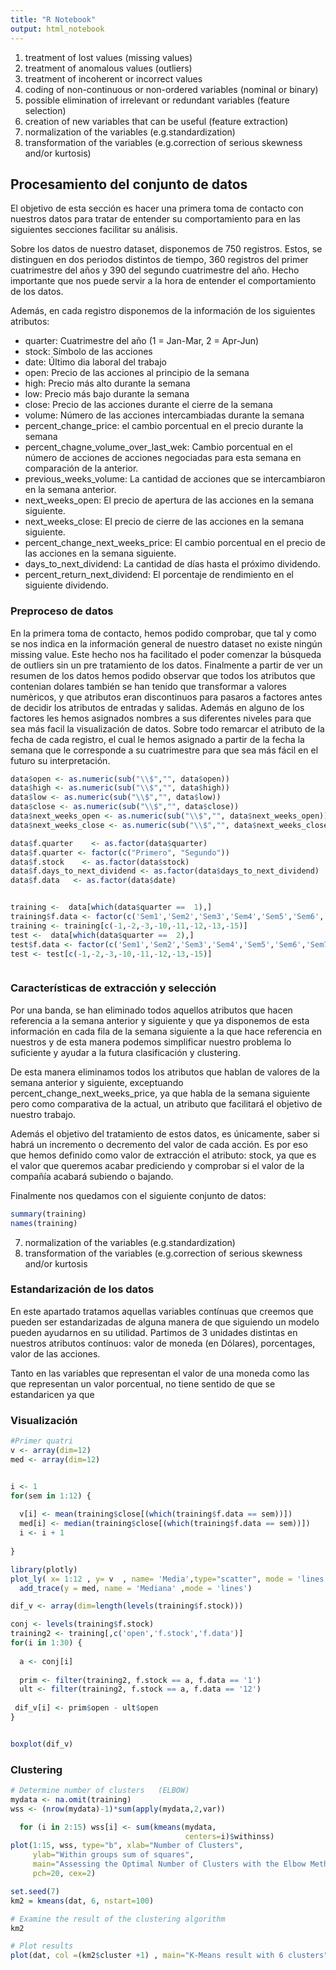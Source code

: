 ```yaml
---
title: "R Notebook"
output: html_notebook
---
```


1. treatment of lost values (missing values)
2. treatment of anomalous values (outliers)
3. treatment of incoherent or incorrect values
4. coding of non-continuous or non-ordered variables (nominal or binary)
5. possible elimination of irrelevant or redundant variables (feature selection)
6. creation of new variables that can be useful (feature extraction)
7. normalization of the variables (e.g.standardization)
8. transformation of the variables (e.g.correction of serious skewness and/or kurtosis)


## Procesamiento del conjunto de datos

El objetivo de esta sección es hacer una primera toma de contacto con nuestros datos para tratar de entender su comportamiento para en las siguientes secciones facilitar su análisis.

Sobre los datos de nuestro dataset, disponemos de 750 registros. Estos, se distinguen en dos periodos distintos de tiempo, 360 registros del primer cuatrimestre del años y 390 del segundo cuatrimestre del año. Hecho importante que nos puede servir a la hora de entender el comportamiento de los datos.

Además, en cada registro disponemos de la información de los siguientes atributos:

- quarter: Cuatrimestre del año (1 = Jan-Mar, 2 = Apr-Jun)
- stock: Símbolo de las acciones
- date: Último dia laboral del trabajo
- open: Precio de las acciones al principio de la semana
- high: Precio más alto durante la semana
- low: Precio más bajo durante la semana
- close: Precio de las acciones durante el cierre de la semana
- volume: Número de las acciones intercambiadas durante la semana
- percent_change_price: el cambio porcentual en el precio durante la semana
- percent_chagne_volume_over_last_wek: Cambio porcentual en el número de acciones de acciones negociadas para esta semana en comparación de la anterior.
- previous_weeks_volume: La cantidad de acciones que se intercambiaron en la semana anterior.
-	next_weeks_open: El precio de apertura de las acciones en la semana siguiente.
- next_weeks_close: El precio de cierre de las acciones en la semana siguiente.
-	percent_change_next_weeks_price: El cambio porcentual en el precio de las acciones en la semana siguiente.
- days_to_next_dividend: La cantidad de días hasta el próximo dividendo.
- percent_return_next_dividend: El porcentaje de rendimiento en el siguiente dividendo.


### Preproceso de datos

En la primera toma de contacto, hemos podido comprobar, que tal y como se nos indica en la información general de nuestro dataset no existe ningún missing value.  Este hecho nos ha facilitado el poder comenzar la búsqueda de outliers sin un pre tratamiento de los datos. Finalmente a partir de ver un resumen de los datos hemos podido observar que todos los atributos que contenian dolares también se han tenido que transformar a valores numèricos, y que atributos eran discontinuos para pasaros a factores antes de decidir los atributos de entradas y salidas. Además en alguno de los factores les hemos asignados nombres a sus diferentes niveles para que sea más facil la visualización de datos. Sobre todo remarcar el atributo de la fecha de cada registro, el cual le hemos asignado a partir de la fecha la semana que le corresponde a su cuatrimestre para que sea más fácil en el futuro su interpretación.

```r
data$open <- as.numeric(sub("\\$","", data$open))
data$high <- as.numeric(sub("\\$","", data$high))
data$low <- as.numeric(sub("\\$","", data$low))
data$close <- as.numeric(sub("\\$","", data$close))
data$next_weeks_open <- as.numeric(sub("\\$","", data$next_weeks_open))
data$next_weeks_close <- as.numeric(sub("\\$","", data$next_weeks_close))

data$f.quarter    <- as.factor(data$quarter)
data$f.quarter <- factor(c("Primero", "Segundo"))
data$f.stock    <- as.factor(data$stock)
data$f.days_to_next_dividend <- as.factor(data$days_to_next_dividend)
data$f.data   <- as.factor(data$date)


training <-  data[which(data$quarter ==  1),] 
training$f.data <- factor(c('Sem1','Sem2','Sem3','Sem4','Sem5','Sem6','Sem7','Sem8','Sem9','Sem10','Sem11','Sem12'))
training <- training[c(-1,-2,-3,-10,-11,-12,-13,-15)]
test <-  data[which(data$quarter ==  2),] 
test$f.data <- factor(c('Sem1','Sem2','Sem3','Sem4','Sem5','Sem6','Sem7','Sem8','Sem9','Sem10','Sem11','Sem12','Sem13'))
test <- test[c(-1,-2,-3,-10,-11,-12,-13,-15)]



```


### Características de extracción y selección

Por una banda, se han eliminado todos aquellos atributos que hacen referencia a la semana anterior y siguiente y que ya disponemos de esta información en cada fila de la semana siguiente a la que hace referencia en nuestros y de esta manera podemos simplificar nuestro problema lo suficiente y ayudar a la futura clasificación y clustering.

De esta manera eliminamos todos los atributos que hablan de valores de la semana anterior y siguiente, exceptuando percent_change_next_weeks_price, ya que habla de la semana siguiente pero como comparativa de la actual, un atributo que facilitará el objetivo de nuestro trabajo.

Además el objetivo del tratamiento de estos datos, es únicamente, saber si habrá un incremento o decremento del valor de cada acción. Es por eso que hemos definido como valor de extracción el atributo: stock, ya que es el valor que queremos acabar prediciendo y comprobar si el valor de la compañía acabará subiendo o bajando.

Finalmente nos quedamos con el siguiente conjunto de datos:

```r
summary(training)
names(training)
```

7. normalization of the variables (e.g.standardization)
8. transformation of the variables (e.g.correction of serious skewness and/or kurtosis

### Estandarización de los datos

En este apartado tratamos aquellas variables contínuas que creemos que pueden ser estandarizadas de alguna manera de que siguiendo un modelo pueden ayudarnos en su utilidad. Partimos de 3 unidades distintas en nuestros atributos contínuos: valor de moneda (en Dólares), porcentages, valor de las acciones.

Tanto en las variables que representan el valor de una moneda como las que representan un valor porcentual, no tiene sentido de que se estandaricen ya que  




### Visualización



```r
#Primer quatri
v <- array(dim=12)
med <- array(dim=12)


i <- 1
for(sem in 1:12) {
  
  v[i] <- mean(training$close[(which(training$f.data == sem))])
  med[i] <- median(training$close[(which(training$f.data == sem))])
  i <- i + 1
  
}

library(plotly)
plot_ly( x= 1:12 , y= v  , name= 'Media',type="scatter", mode = 'lines') %>%
  add_trace(y = med, name = 'Mediana' ,mode = 'lines')

```



```r

dif_v <- array(dim=length(levels(training$f.stock)))

conj <- levels(training$f.stock)
training2 <- training[,c('open','f.stock','f.data')] 
for(i in 1:30) {
  
  a <- conj[i]
  
  prim <- filter(training2, f.stock == a, f.data == '1')
  ult <- filter(training2, f.stock == a, f.data == '12')
  
 dif_v[i] <- prim$open - ult$open
}


boxplot(dif_v)


```




### Clustering


```r
# Determine number of clusters   (ELBOW)
mydata <- na.omit(training)
wss <- (nrow(mydata)-1)*sum(apply(mydata,2,var))

  for (i in 2:15) wss[i] <- sum(kmeans(mydata,
                                       centers=i)$withinss)
plot(1:15, wss, type="b", xlab="Number of Clusters",
     ylab="Within groups sum of squares",
     main="Assessing the Optimal Number of Clusters with the Elbow Method",
     pch=20, cex=2)

set.seed(7)
km2 = kmeans(dat, 6, nstart=100)

# Examine the result of the clustering algorithm
km2

# Plot results
plot(dat, col =(km2$cluster +1) , main="K-Means result with 6 clusters", pch=20, cex=2)


```